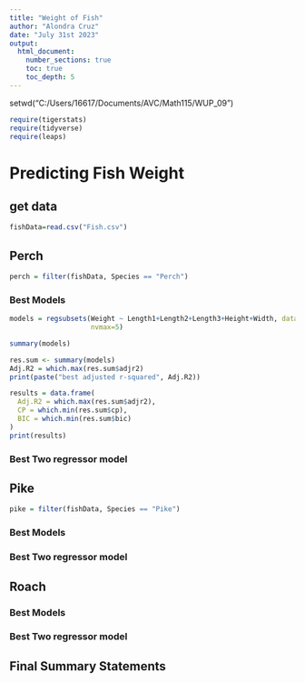 ```yaml
---
title: "Weight of Fish"
author: "Alondra Cruz"
date: "July 31st 2023"  
output: 
  html_document:
    number_sections: true
    toc: true
    toc_depth: 5
---
```


 setwd("C:/Users/16617/Documents/AVC/Math115/WUP_09")

```r
require(tigerstats)
require(tidyverse)
require(leaps)
```

# Predicting Fish Weight
## get data
```r
fishData=read.csv("Fish.csv")
```


## Perch
```r
perch = filter(fishData, Species == "Perch")
```

### Best Models
```r
models = regsubsets(Weight ~ Length1+Length2+Length3+Height+Width, data=perch,
                    nvmax=5)

summary(models)

res.sum <- summary(models)
Adj.R2 = which.max(res.sum$adjr2)
print(paste("best adjusted r-squared", Adj.R2))

results = data.frame(
  Adj.R2 = which.max(res.sum$adjr2),
  CP = which.min(res.sum$cp),
  BIC = which.min(res.sum$bic)
)
print(results)

```


### Best Two regressor model


## Pike
```r
pike = filter(fishData, Species == "Pike")
```

### Best Models

### Best Two regressor model

## Roach

### Best Models

### Best Two regressor model

## Final Summary Statements
